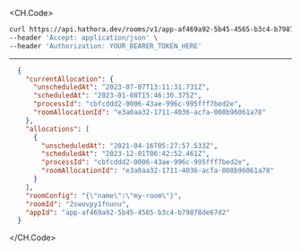 
<CH.Code>
```bash Example Request
curl https://api.hathora.dev/rooms/v1/app-af469a92-5b45-4565-b3c4-b79878de67d2/info/2swovpy1fnunu \
--header 'Accept: application/json' \
--header 'Authorization: YOUR_BEARER_TOKEN_HERE'
```
---

```json Example Response
  {
    "currentAllocation": {
      "unscheduledAt": "2023-07-07T13:11:31.731Z",
      "scheduledAt": "2023-01-08T15:46:30.375Z",
      "processId": "cbfcddd2-0006-43ae-996c-995fff7bed2e",
      "roomAllocationId": "e3a0aa32-1711-4036-acfa-008b96061a78"
    },
    "allocations": [
      {
        "unscheduledAt": "2021-04-16T05:27:57.533Z",
        "scheduledAt": "2023-12-01T06:42:52.461Z",
        "processId": "cbfcddd2-0006-43ae-996c-995fff7bed2e",
        "roomAllocationId": "e3a0aa32-1711-4036-acfa-008b96061a78"
      }
    ],
    "roomConfig": "{\"name\":\"my-room\"}",
    "roomId": "2swovpy1fnunu",
    "appId": "app-af469a92-5b45-4565-b3c4-b79878de67d2"
  }
```
</CH.Code>
